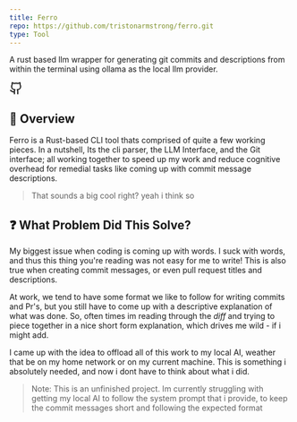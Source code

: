 ```yaml
---
title: Ferro
repo: https://github.com/tristonarmstrong/ferro.git
type: Tool
---
```


A rust based llm wrapper for generating git commits and descriptions from
within the terminal using ollama as the local llm provider.
<div className="flex justify-start gap-2 ">
  <a title="Click here to go to the Github page" href="https://github.com/tristonarmstrong/ferro" target="_blank" rel="noopener">
    <svg xmlns="http://www.w3.org/2000/svg" width="24" height="24" viewBox="0 0 24 24" fill="none" stroke="currentColor" stroke-width="2" stroke-linecap="round" stroke-linejoin="round" class="lucide lucide-github-icon lucide-github"><path d="M15 22v-4a4.8 4.8 0 0 0-1-3.5c3 0 6-2 6-5.5.08-1.25-.27-2.48-1-3.5.28-1.15.28-2.35 0-3.5 0 0-1 0-3 1.5-2.64-.5-5.36-.5-8 0C6 2 5 2 5 2c-.3 1.15-.3 2.35 0 3.5A5.403 5.403 0 0 0 4 9c0 3.5 3 5.5 6 5.5-.39.49-.68 1.05-.85 1.65-.17.6-.22 1.23-.15 1.85v4"/><path d="M9 18c-4.51 2-5-2-7-2"/></svg>
  </a>
</div>

## 📖 Overview
Ferro is a Rust-based CLI tool thats comprised of quite a few working pieces. In a nutshell,
Its the cli parser, the LLM Interface, and the Git interface; all working together to speed up
my work and reduce cognitive overhead for remedial tasks like coming up with commit message
descriptions.
> That sounds a big cool right? yeah i think so

## ❓ What Problem Did This Solve?
My biggest issue when coding is coming up with words. I suck with words, and thus this thing
you're reading was not easy for me to write! This is also true when creating commit messages,
or even pull request titles and descriptions.

At work, we tend to have some format we like to follow for writing commits and Pr's, but you
still have to come up with a descriptive explanation of what was done. So, often times im reading
through the _diff_ and trying to piece together in a nice short form explanation, which drives me
wild - if i might add.

I came up with the idea to offload all of this work to my local AI, weather that be on my home
network or on my current machine. This is something i absolutely needed, and now i dont have
to think about what i did.

> Note: This is an unfinished project. Im currently struggling with getting my local AI to
> follow the system prompt that i provide, to keep the commit messages short and following
> the expected format
